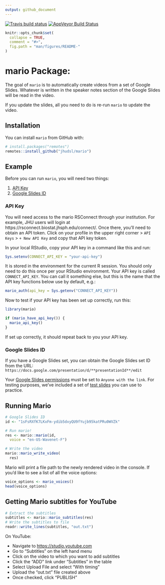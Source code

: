 ```yaml
---
output: github_document
---
```


[![Travis build status](https://travis-ci.com/jhudsl/mario.svg?branch=master)](https://travis-ci.com/jhudsl/mario)
[![AppVeyor Build Status](https://ci.appveyor.com/api/projects/status/github/jhudsl/mario?branch=master&svg=true)](https://ci.appveyor.com/project/jhudsl/mario)
<!-- README.md is generated from README.Rmd. Please edit that file -->

```r
knitr::opts_chunk$set(
  collapse = TRUE,
  comment = "#>",
  fig.path = "man/figures/README-"
)
```

# mario Package:

The goal of `mario` is to automatically create videos from a set of
Google Slides. Whatever is written in the speaker notes section of the
Google Slides will be read in the video.

If you update the slides, all you need to do is re-run `mario` to update the video.

## Installation

You can install `mario` from GitHub with:

```r
# install.packages("remotes")
remotes::install_github("jhudsl/mario")
```

## Example

Before you can run `mario`, you will need two things:

1) [API Key](#api-key)
2) [Google Slides ID](#google-slides-id)

### API Key

You will need access to the mario RSConnect through your institution. For example, JHU users will login at https://rsconnect.biostat.jhsph.edu/connect/. Once there, you'll need to obtain an API token.
Click on your profile in the upper right corner > `API Keys` > `+ New API Key` and copy that API key token.

In your local RStudio, copy your API key in a command like this and run:

```r
Sys.setenv(CONNECT_API_KEY = "your-api-key")
```

It is stored in the environment for the current R session. You should only need to do this once per your RStudio environment. Your API key is called `CONNECT_API_KEY`. You can call it something else, but this is the name that the API key functions below use by default, e.g.:

```r
mario_auth(api_key = Sys.getenv("CONNECT_API_KEY"))
```

Now to test if your API key has been set up correctly, run this:
```r
library(mario)

if (mario_have_api_key()) {
  mario_api_key()
}
```
If set up correctly, it should repeat back to you your API key.

### Google Slides ID

If you have a Google Slides set, you can obtain the Google Slides set ID from the URL:
`https://docs.google.com/presentation/d/**presentationId**/edit`

Your [Google Slides permissions](https://www.youtube.com/watch?v=zHSfwaZIVbM) must be set to `Anyone with the link`.
For testing purposes, we've included a set of [test slides](https://docs.google.com/presentation/d/1sFsRXfK7LKxFm-ydib5dxyQU9fYujb95katPRu0WVZk/edit#slide=id.p) you can use to practice.

## Running Mario

```r
# Google Slides ID
id <- "1sFsRXfK7LKxFm-ydib5dxyQU9fYujb95katPRu0WVZk"

# Run mario!
res <- mario::mario(id,
  voice = "en-US-Wavenet-F")

# Write the video
mario::mario_write_video(
  res)
```

Mario will print a file path to the newly rendered video in the console. If you'd like to see a list of all the voice options:

```r
voice_options <- mario_voices()
head(voice_options)
```


## Getting Mario subtitles for YouTube

```r
# Extract the subtitles
subtitles <- mario::mario_subtitles(res)
# Write the subtitles to file
readr::write_lines(subtitles, "out.txt")
```

On YouTube:

- Navigate to [https://studio.youtube.com](https://studio.youtube.com)
- Go to "Subtitles" on the left hand menu
- Click on the video to which you want to add subtitles
- Click the "ADD" link under "Subtitles" in the table
- Select Upload File and select "With timing"
- Upload the "out.txt" file created above
- Once checked, click "PUBLISH"
